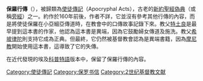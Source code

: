 '''保羅行傳'''（{{lang-en|Acts of Paul}}），被歸類為[[使徒傳記|使徒傳記]]（Apocryphal Acts），古老的[[新約聖經|新約聖經]][[偽典|偽典]]（或稱[[旁經|旁經]]）之一。約作於160年前後，作者不詳，它並沒有參考其他行傳的內容，而是將使徒保羅在小亞細亞傳道時，在教會中的口傳故事記錄下來。教父[[特土良|特土良]]是最早提到這本書的作家，他認為這本書是異端，因為它鼓勵婦女傳道及施洗。教父[[希坡律陀|希坡律陀]]則支持它成為正典。但最終，它仍然被基督教會認為是異端書籍，因為[[摩尼教|摩尼教]]開始使用這本書，這導致了它的失傳。 

在近代發現的埃及[[科普特語|科普特語]]版本中，保留了保羅行傳的內容。
{{Authority control}}
[[Category:使徒傳記|Category:使徒傳記]]
[[Category:保罗书信|Category:保罗书信]]
[[Category:2世纪基督教文献|Category:2世纪基督教文献]]